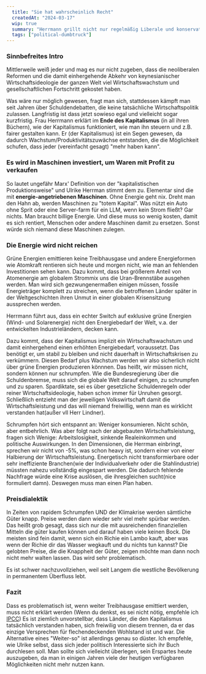 ```yaml
---
  title: "Sie hat wahrscheinlich Recht"
  createdAt: "2024-03-17"
  wip: true
  summary: "Herrmann grillt nicht nur regelmäßig Liberale und konservative Wirtschaftsfantasien, sondern zeigt die Unvereinbarkeit des Kapitalismus mit der Klimakrise."
  tags: ["political-dumbtruck"]
---
```


### Sinnbefreites Intro

Mittlerweile weiß jeder und mag es nur nicht zugeben, dass die neoliberalen Reformen und die
damit einhergehende Abkehr von keynesianischer Wirtschaftsideologie der ganzen Welt viel Wirtschaftswachstum und gesellschaftlichen Fortschritt
gekostet haben.

Was wäre nur möglich gewesen, fragt man sich, stattdessen kämpft man seit Jahren über Schuldendebatten, die keine
tatsächliche Wirtschaftspolitik zulassen.
Langfristig ist dass jetzt sowieso egal und vielleicht sogar kurzfristig.
Frau Herrmann erklärt im **Ende des Kapitalismus** (in all ihren Büchern), wie der Kapitalismus funktioniert, wie man ihn steuern und z.B. fairer gestalten kann.
Er (der Kapitalismus) ist ein Segen gewesen, da dadurch Wachstum/Produktivitätszuwächse entstanden, die die Möglichkeit schufen, dass jeder (vereinfacht gesagt) "mehr haben kann".

### Es wird in Maschinen investiert, um Waren mit Profit zu verkaufen

So lautet ungefähr Marx' Definition von der "kapitalistischen Produktionsweise" und Ulrike Herrman stimmt dem zu.
Elementar sind die mit **energie-angetriebenen Maschinen**.
Ohne Energie geht nix. Dreht man den Hahn ab, werden Maschinen zu "totem Kapital". Was nützt ein Auto ohne Sprit oder eine Server-farm für ein LLM, wenn kein Strom fließt? Gar nichts.
Man braucht billige Energie. Und diese muss so wenig kosten, damit es sich rentiert, Menschen oder andere Maschinen damit zu ersetzen. Sonst würde sich niemand diese Maschinen zulegen.

### Die Energie wird nicht reichen

Grüne Energien emittieren keine Treibhausgase und andere Energieformen wie Atomkraft rentieren sich heute und morgen nicht, wie man an fehlenden Investitionen sehen kann.
Dazu kommt, dass bei größerem Anteil von Atomenergie am globalem Strommix uns die Uran-Brennstäbe ausgehen werden.
Man wird sich gezwungenermaßen einigen müssen, fossile Energieträger komplett zu streichen, wenn die betroffenen Länder später in der Weltgeschichten ihren Unmut in einer globalen Krisensitzung aussprechen werden.

Herrmann führt aus, dass ein echter Switch auf exklusive grüne Energien (Wind- und Solarenergie) nicht den Energiebedarf der Welt, v.a. der entwickelten Industrieländern, decken kann.

Dazu kommt, dass der Kapitalismus implizit ein Wirtschaftswachstum und damit einhergehend einen erhöhten Energiebedarf, voraussetzt. Das benötigt er, um stabil zu bleiben und nicht dauerhaft in Wirtschaftskrisen zu verkümmern.
Diesen Bedarf plus Wachstum werden wir also sicherlich nicht über grüne Energien produzieren könnnen. Das heißt, wir müssen nicht, sondern können nur schrumpfen.
Wie die Bundesregierung über die Schuldenbremse, muss sich die globale Welt darauf einigen, zu schrumpfen und zu sparen.
Spardiktate, sei es über gesetzliche Schuldenregeln oder reiner Wirtschaftsideologie, haben schon immer für Unruhen gesorgt.
Schließlich entzieht man der jeweiligen Volkswirtschaft damit die Wirtschaftsleistung und das will niemand freiwillig, wenn man es wirklicht verstanden hat(außer vll Herr Lindner).

Schrumpfen hört sich entspannt an: Weniger konsumieren. Nicht schön, aber entbehrlich.
Was aber folgt nach der abgebauten Wirtschaftsleistung, fragen sich Wenige: Arbeitslosigkeit, sinkende Realeinkommen und politische Auswirkungen. In den Dimensionen, die Herrman einbringt, sprechen wir nicht
von -5%, was schon heavy ist, sondern einer von einer Halbierung der Wirtschaftsleistung.
Energetisch nicht transformierbare oder sehr ineffiziente Branchen(wie der Individualverkehr oder die Stahlindustrie) müssten nahezu vollständig eingespart werden.
Die dadurch fehlende Nachfrage würde eine Krise auslösen, die ihresgleichen sucht(nice formuliert damn).
Deswegen muss man einen Plan haben.

### Preisdialektik

In Zeiten von rapidem Schrumpfen UND der Klimakrise werden sämtliche Güter knapp. Preise werden dann wieder sehr viel mehr spürbar werden.
Das heißt grob gesagt, dass sich nur die mit ausreichenden finanziellen Mitteln die güter kaufen können und darauf haben viele keinen Bock.
Die meisten sind fein damit, wenn sich ein Richie ein Lambo kauft, aber was wenn der Richie dir das Wasser wegkauft und du nichts tun kannst?
Die gelobten Preise, die die Knappheit der Güter, zeigen möchte man dann noch nicht mehr walten lassen.
Das wird sehr problematisch.

Es ist schwer nachzuvollziehen, weil seit Langem die westliche Bevölkerung in permanentem Überfluss lebt.

### Fazit

Dass es problematisch ist, wenn weiter Treibhausgase emittiert werden, muss nicht erklärt werden (Wenn du denkst, es sei nicht nötig, empfehle ich [IPCC](https://www.ipcc.ch/))
Es ist ziemlich unvorstellbar, dass Länder, die den Kapitalismus tatsächlich verstanden haben, sich freiwilig von diesem trennen, da er das einzige Versprechen für flechendeckenden Wohlstand ist und war.
Die Alternative eines "Weiter-so" ist allerdings genau so düster.
Ich empfehle, wie Ulrike selbst, dass sich jeder politisch Interessierte sich ihr Buch durchlesen soll.
Man sollte sich vielleicht überlegen, sein Erspartes heute auszugeben, da man in einigen Jahren viele der heutigen verfügbaren Möglichkeiten nicht mehr nutzen kann.
